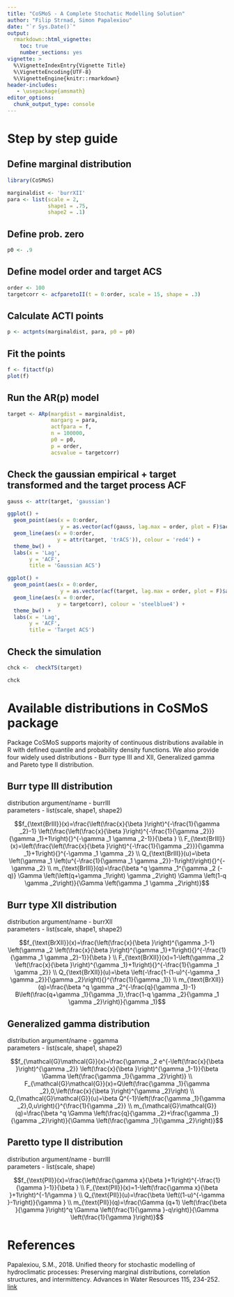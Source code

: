 ```yaml
---
title: "CoSMoS - A Complete Stochatic Modelling Solution"
author: "Filip Strnad, Simon Papalexiou"
date: "`r Sys.Date()`"
output: 
  rmarkdown::html_vignette:
    toc: true
    number_sections: yes
vignette: >
  %\VignetteIndexEntry{Vignette Title}
  %\VignetteEncoding{UTF-8}
  %\VignetteEngine{knitr::rmarkdown}
header-includes:
   - \usepackage{amsmath}
editor_options: 
  chunk_output_type: console
---
```


# Step by step guide
## Define marginal distribution
```r
library(CoSMoS)

marginaldist <- 'burrXII'
para <- list(scale = 2,
             shape1 = .75,
             shape2 = .1)
```

## Define prob. zero
```r
p0 <- .9
```

## Define model order and target ACS
```r
order <- 100
targetcorr <- acfparetoII(t = 0:order, scale = 15, shape = .3)
```

## Calculate ACTI points
```r
p <- actpnts(marginaldist, para, p0 = p0)
```

## Fit the points
```r
f <- fitactf(p)
plot(f)
```

## Run the AR(p) model
```r
target <- ARp(margdist = marginaldist,
              margarg = para,
              actfpara = f,
              n = 100000,
              p0 = p0,
              p = order,
              acsvalue = targetcorr)
```

## Check the gaussian empirical + target transformed and the target process ACF
```r
gauss <- attr(target, 'gaussian')

ggplot() +
  geom_point(aes(x = 0:order,
                 y = as.vector(acf(gauss, lag.max = order, plot = F)$acf)), colour = 'red2', alpha = .2) +
  geom_line(aes(x = 0:order,
                y = attr(target, 'trACS')), colour = 'red4') +
  theme_bw() +
  labs(x = 'Lag',
       y = 'ACF',
       title = 'Gaussian ACS')

ggplot() +
  geom_point(aes(x = 0:order,
                 y = as.vector(acf(target, lag.max = order, plot = F)$acf)), colour = 'steelblue2', alpha = .2) +
  geom_line(aes(x = 0:order,
                y = targetcorr), colour = 'steelblue4') +
  theme_bw() +
  labs(x = 'Lag',
       y = 'ACF',
       title = 'Target ACS')
```

## Check the simulation
```r
chck <-  checkTS(target)

chck
```
# Available distributions in CoSMoS package

Package CoSMoS supports majority of continuous distributions available in R with defined quantile and probability density functions. We also provide four widely used distributions - Burr type III and XII, Generalized gamma and Pareto type II distribution.

## Burr type III distribution

distribution argument/name - burrIII    
parameters - list(scale, shape1, shape2)

$$f_{\text{BrIII}}(x)=\frac{\left(\frac{x}{\beta }\right)^{-\frac{1}{\gamma _2}-1} \left(\frac{\left(\frac{x}{\beta }\right)^{-\frac{1}{\gamma _2}}}{\gamma _1}+1\right){}^{-\gamma _1 \gamma _2-1}}{\beta } \\ F_{\text{BrIII}}(x)=\left(\frac{\left(\frac{x}{\beta }\right)^{-\frac{1}{\gamma _2}}}{\gamma _1}+1\right){}^{-\gamma _1 \gamma _2} \\ Q_{\text{BrIII}}(u)=\beta  \left(\gamma _1 \left(u^{-\frac{1}{\gamma _1 \gamma _2}}-1\right)\right){}^{-\gamma _2} \\
m_{\text{BrIII}}(q)=\frac{\beta ^q \gamma _1^{\gamma _2 (-q)} \Gamma \left(\left(q+\gamma _1\right) \gamma _2\right) \Gamma \left(1-q \gamma _2\right)}{\Gamma \left(\gamma _1 \gamma _2\right)}$$

## Burr type XII distribution

distribution argument/name - burrXII     
parameters - list(scale, shape1, shape2)

$$f_{\text{BrXII}}(x)=\frac{\left(\frac{x}{\beta }\right)^{\gamma _1-1} \left(\gamma _2 \left(\frac{x}{\beta }\right)^{\gamma _1}+1\right){}^{-\frac{1}{\gamma _1 \gamma _2}-1}}{\beta } \\
F_{\text{BrXII}}(x)=1-\left(\gamma _2 \left(\frac{x}{\beta }\right)^{\gamma _1}+1\right){}^{-\frac{1}{\gamma _1 \gamma _2}} \\ 
Q_{\text{BrXII}}(u)=\beta  \left(-\frac{1-(1-u)^{-\gamma _1 \gamma _2}}{\gamma _2}\right){}^{\frac{1}{\gamma _1}} \\
m_{\text{BrXII}}(q)=\frac{\beta ^q \gamma _2^{-\frac{q}{\gamma _1}-1} B\left(\frac{q+\gamma _1}{\gamma _1},\frac{1-q \gamma _2}{\gamma _1 \gamma _2}\right)}{\gamma _1}$$


## Generalized gamma distribution

distribution argument/name - ggamma    
parameters - list(scale, shape1, shape2)

$$f_{\mathcal{G}\mathcal{G}}(x)=\frac{\gamma _2 e^{-\left(\frac{x}{\beta }\right)^{\gamma _2}} \left(\frac{x}{\beta }\right)^{\gamma _1-1}}{\beta  \Gamma \left(\frac{\gamma _1}{\gamma _2}\right)} \\
F_{\mathcal{G}\mathcal{G}}(x)=Q\left(\frac{\gamma _1}{\gamma _2},0,\left(\frac{x}{\beta }\right)^{\gamma _2}\right) \\ 
Q_{\mathcal{G}\mathcal{G}}(u)=\beta  Q^{-1}\left(\frac{\gamma _1}{\gamma _2},0,u\right){}^{\frac{1}{\gamma _2}} \\ 
m_{\mathcal{G}\mathcal{G}}(q)=\frac{\beta ^q \Gamma \left(\frac{q}{\gamma _2}+\frac{\gamma _1}{\gamma _2}\right)}{\Gamma \left(\frac{\gamma _1}{\gamma _2}\right)}$$

## Paretto type II distribution

distribution argument/name - burrIII     
parameters - list(scale, shape)

$$f_{\text{PII}}(x)=\frac{\left(\frac{\gamma  x}{\beta }+1\right)^{-\frac{1}{\gamma }-1}}{\beta } \\
F_{\text{PII}}(x)=1-\left(\frac{\gamma  x}{\beta }+1\right)^{-1/\gamma } \\
Q_{\text{PII}}(u)=\frac{\beta  \left((1-u)^{-\gamma }-1\right)}{\gamma } \\
m_{\text{PII}}(q)=\frac{\Gamma (q+1) \left(\frac{\beta }{\gamma }\right)^q \Gamma \left(\frac{1}{\gamma }-q\right)}{\Gamma \left(\frac{1}{\gamma }\right)}$$

# References

Papalexiou, S.M., 2018. Unified theory for stochastic modelling of hydroclimatic processes: Preserving marginal distributions, correlation structures, and intermittency. Advances in Water Resources 115, 234-252. [link](https://doi.org/10.1016/j.advwatres.2018.02.013)
